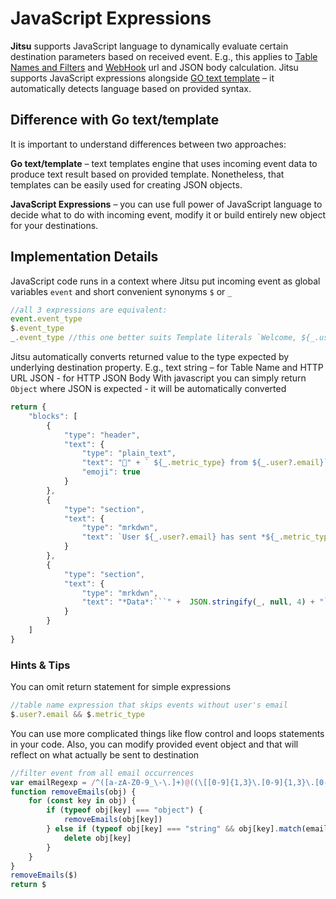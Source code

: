 # JavaScript Expressions

**Jitsu** supports JavaScript language to dynamically evaluate certain destination parameters based on received event. E.g., this applies to [Table Names and Filters](docs/configuration/table-names-and-filters) and [WebHook](docs/destinations-configuration/webhook) url and JSON body calculation.
Jitsu supports JavaScript expressions alongside [GO text template](https://golang.org/pkg/text/template/) – it automatically detects language based on provided syntax.

## Difference with Go text/template

It is important to understand differences between two approaches:

**Go text/template** – text templates engine that uses incoming event data to produce text result based on provided template. Nonetheless, that templates can be easily used for creating JSON objects.

**JavaScript Expressions** – you can use full power of JavaScript language to decide what to do with incoming event, modify it or build entirely new object for your destinations.

## Implementation Details

JavaScript code runs in a context where Jitsu put incoming event as global variables `event` and short convenient synonyms `$` or `_`
```javascript
//all 3 expressions are equivalent:
event.event_type
$.event_type
_.event_type //this one better suits Template literals `Welcome, ${_.user?.name}!`
```

Jitsu automatically converts returned value to the type expected by underlying destination property. E.g.,
text string – for Table Name and HTTP URL
JSON - for HTTP JSON Body
With javascript you can simply return `Object` where JSON is expected - it will be automatically converted
```javascript
return {
	"blocks": [
		{
			"type": "header",
			"text": {
				"type": "plain_text",
				"text": "🤘" + ` ${_.metric_type} from ${_.user?.email}`,
				"emoji": true
			}
		},
		{
			"type": "section",
			"text": {
				"type": "mrkdwn",
				"text": `User ${_.user?.email} has sent *${_.metric_type}* in <https://example.com?email=${encodeURIComponent(_.user?.email)}>`
			}
		},
		{
			"type": "section",
			"text": {
				"type": "mrkdwn",
				"text": "*Data*:```" +  JSON.stringify(_, null, 4) + "```"
			}
		}
	]
}
```

### Hints & Tips

You can omit return statement for simple expressions
```javascript
//table name expression that skips events without user's email
$.user?.email && $.metric_type
```

You can use more complicated things like flow control and loops statements in your code.
Also, you can modify provided event object and that will reflect on what actually be sent to destination
```javascript
//filter event from all email occurrences
var emailRegexp = /^([a-zA-Z0-9_\-\.]+)@((\[[0-9]{1,3}\.[0-9]{1,3}\.[0-9]{1,3}\.)|(([a-zA-Z0-9\-]+\.)+))([a-zA-Z]{2,4}|[0-9]{1,3})(\]?)$/
function removeEmails(obj) {
	for (const key in obj) {
		if (typeof obj[key] === "object") {
			removeEmails(obj[key])
		} else if (typeof obj[key] === "string" && obj[key].match(emailRegexp)) {
			delete obj[key]
		}
	}
}
removeEmails($)
return $
```
